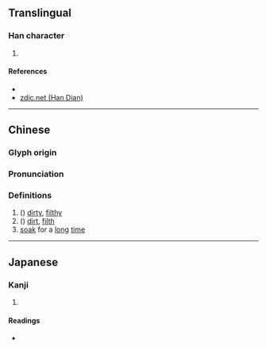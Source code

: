 {{character info/new}}
==Translingual==

===Han character===
{{Han char|rn=85|rad=水|as=08|sn=11|four=|canj=EHDV|ids=⿰氵委}}

# {{defn|Han|sort=水08}}

====References====
* {{Han ref|kx=0628.200|dkj=17602|dj=1030.110|hdz=31651.090|uh=6DB9|ud=28089}}
* [http://www.zdic.net/z/1d/js/6DB9.htm zdic.net (Han Dian)]

----

==Chinese==
{{zh-forms}}

===Glyph origin===
{{Han etym}}

===Pronunciation===
{{zh-pron
|m=wō
|c=wo1
|mc=y
|oc=y
|ma=
|cat=a,n,v
}}

===Definitions===
{{zh-hanzi}}

# ({{zh-only|渨涹}}) [[dirty]], [[filthy]]
# ({{zh-only|渨涹}}) [[dirt]], [[filth]]
# [[soak]] for a [[long]] [[time]]

----

==Japanese==

===Kanji===
{{ja-kanji|grade=|rs=水08}}

# {{defn|lang=ja|sort=水08}}

====Readings====
* {{ja-readings|on=[[わ]] (wa), [[だい]] (dai), [[ね]] (ne), [[い]] (i)|kun=[[にごる]] (nigoru), [[ひたす]] (hitasu)}}